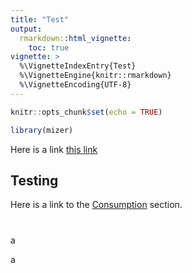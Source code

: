 ```yaml
---
title: "Test"
output:
  rmarkdown::html_vignette:
    toc: true
vignette: >
  %\VignetteIndexEntry{Test}
  %\VignetteEngine{knitr::rmarkdown}
  %\VignetteEncoding{UTF-8}
---
```


```r
knitr::opts_chunk$set(echo = TRUE)
```

```r
library(mizer)
```

Here is a link [this link](#github-link)



## Testing

Here is a link to the [Consumption](model_description.html#consumption) section.



# {#github-link}

a

a
